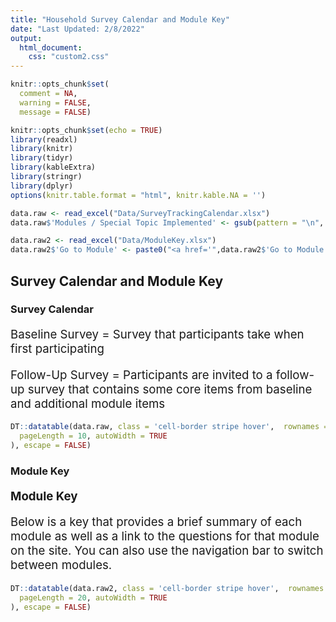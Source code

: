 ```yaml
---
title: "Household Survey Calendar and Module Key"
date: "Last Updated: 2/8/2022"
output: 
  html_document:
    css: "custom2.css"
---
```


```r
knitr::opts_chunk$set(
  comment = NA,
  warning = FALSE,
  message = FALSE)
```


```r
knitr::opts_chunk$set(echo = TRUE)
library(readxl)
library(knitr)
library(tidyr)
library(kableExtra)
library(stringr)
library(dplyr)
options(knitr.table.format = "html", knitr.kable.NA = '') 
```

```r
data.raw <- read_excel("Data/SurveyTrackingCalendar.xlsx")
data.raw$'Modules / Special Topic Implemented' <- gsub(pattern = "\n", replacement = "<br/>", x = data.raw$'Modules / Special Topic Implemented')

data.raw2 <- read_excel("Data/ModuleKey.xlsx")
data.raw2$'Go to Module' <- paste0("<a href='",data.raw2$'Go to Module',"'>", data.raw2$'Go to Module',"</a>")

```

## Survey Calendar and Module Key {.tabset}

### Survey Calendar

<p style="font-size:14pt">Baseline Survey = Survey that participants take when first participating</p>
<p style="font-size:14pt">Follow-Up Survey = Participants are invited to a follow-up survey that contains some core items from baseline and additional module items</p>
```r

DT::datatable(data.raw, class = 'cell-border stripe hover',  rownames = F,  options = list(
  pageLength = 10, autoWidth = TRUE
), escape = FALSE)
```
### Module Key
<p style="font-size:14pt; font-weight:bold">Module Key</p>
<p style="font-size:14pt">Below is a key that provides a brief summary of each module as well as a link to the questions for that module on the site. You can also use the navigation bar to switch between modules.</p>
```r

DT::datatable(data.raw2, class = 'cell-border stripe hover',  rownames = F,  options = list(
  pageLength = 20, autoWidth = TRUE
), escape = FALSE)
```
## {-}
